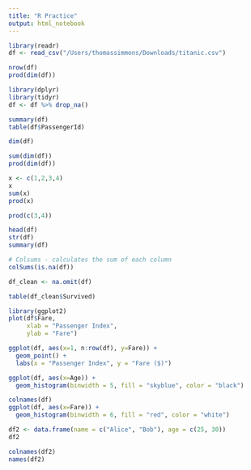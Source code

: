 ```yaml
---
title: "R Practice"
output: html_notebook
---
```



```r
library(readr)
df <- read_csv("/Users/thomassimmons/Downloads/titanic.csv")
```
```r
nrow(df)
prod(dim(df))
```


```r
library(dplyr)
library(tidyr)
df <- df %>% drop_na()
```

```r
summary(df)
table(df$PassengerId)
```

```r
dim(df)
```

```r
sum(dim(df))
prod(dim(df))
```

```r
x <- c(1,2,3,4)
x
sum(x)
prod(x)
```


```r
prod(c(3,4))
```

```r
head(df)
str(df)
summary(df)
```


```r
# Colsums - calculates the sum of each column
colSums(is.na(df))
```
```r
df_clean <- na.omit(df)
```

```r
table(df_clean$Survived)
```

```r
library(ggplot2)
plot(df$Fare,
     xlab = "Passenger Index",
     ylab = "Fare")

ggplot(df, aes(x=1, n:row(df), y=Fare)) +
  geom_point() +
  labs(x = "Passenger Index", y = "Fare ($)")
```


```r
ggplot(df, aes(x=Age)) + 
  geom_histogram(binwidth = 5, fill = "skyblue", color = "black")
```

```r
colnames(df)
ggplot(df, aes(x=Fare)) +
  geom_histogram(binwidth = 6, fill = "red", color = "white")
```

```r
df2 <- data.frame(name = c("Alice", "Bob"), age = c(25, 30))
df2
```
```r
colnames(df2)
names(df2)
```











